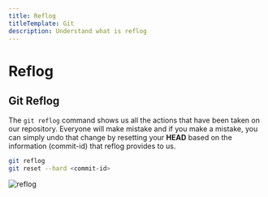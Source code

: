 ```yaml
---
title: Reflog
titleTemplate: Git
description: Understand what is reflog
---
```


# Reflog

## Git Reflog

The `git reflog` command shows us all the actions that have been taken on our repository. Everyone will make mistake and if you make a mistake, you can simply undo that change by resetting your **HEAD** based on the information (commit-id) that reflog provides to us.

```bash
git reflog
git reset --hard <commit-id>
```

![reflog](/docs/git/reflog.png)
